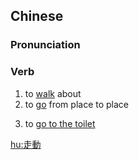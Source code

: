{{also|走动}}
==Chinese==
{{zh-forms|s=走动}}

===Pronunciation===
{{zh-pron
|m=zǒudòng
|c=zau2 dung6
|mn=qz:cháu-tǎng/tw,xm,zz:cháu-tāng
|cat=v
}}

===Verb===
{{zh-verb}}

# to [[walk]] about
# to [[go]] from place to place {{gloss|not necessarily on foot}}
# {{lb|zh|Min Nan}} to [[go to the toilet]]

[[hu:走動]]